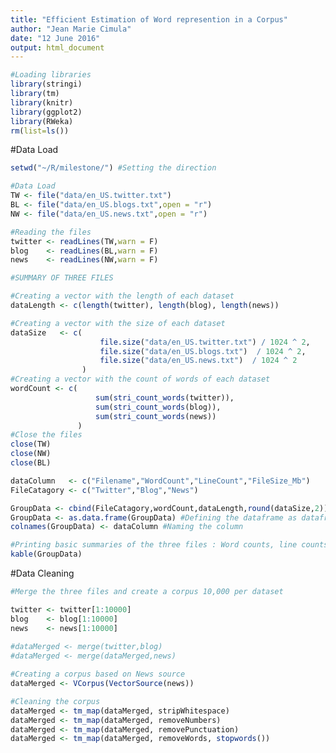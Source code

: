```yaml
---
title: "Efficient Estimation of Word represention in a Corpus"
author: "Jean Marie Cimula"
date: "12 June 2016"
output: html_document
---
```


```r
#Loading libraries
library(stringi)
library(tm)
library(knitr)
library(ggplot2)
library(RWeka)
rm(list=ls())
```



#Data Load
```r

setwd("~/R/milestone/") #Setting the direction

#Data Load
TW <- file("data/en_US.twitter.txt")
BL <- file("data/en_US.blogs.txt",open = "r")
NW <- file("data/en_US.news.txt",open = "r")

#Reading the files
twitter <- readLines(TW,warn = F)
blog    <- readLines(BL,warn = F)
news    <- readLines(NW,warn = F)

#SUMMARY OF THREE FILES

#Creating a vector with the length of each dataset
dataLength <- c(length(twitter), length(blog), length(news))

#Creating a vector with the size of each dataset
dataSize   <- c(    
                    file.size("data/en_US.twitter.txt") / 1024 ^ 2, 
                    file.size("data/en_US.blogs.txt")  / 1024 ^ 2, 
                    file.size("data/en_US.news.txt")  / 1024 ^ 2 
                )
#Creating a vector with the count of words of each dataset
wordCount <- c(
                   sum(stri_count_words(twitter)), 
                   sum(stri_count_words(blog)), 
                   sum(stri_count_words(news))
               )
#Close the files
close(TW)
close(NW)
close(BL)

dataColumn   <- c("Filename","WordCount","LineCount","FileSize_Mb")
FileCatagory <- c("Twitter","Blog","News")

GroupData <- cbind(FileCatagory,wordCount,dataLength,round(dataSize,2)) #Preparing the dataframe
GroupData <- as.data.frame(GroupData) #Defining the dataframe as dataframe
colnames(GroupData) <- dataColumn #Naming the column

#Printing basic summaries of the three files : Word counts, line counts, file size
kable(GroupData)
```

#Data Cleaning

```r
#Merge the three files and create a corpus 10,000 per dataset

twitter <- twitter[1:10000]
blog    <- blog[1:10000]
news    <- news[1:10000]
  
#dataMerged <- merge(twitter,blog)
#dataMerged <- merge(dataMerged,news)

#Creating a corpus based on News source
dataMerged <- VCorpus(VectorSource(news))

#Cleaning the corpus
dataMerged <- tm_map(dataMerged, stripWhitespace)
dataMerged <- tm_map(dataMerged, removeNumbers)
dataMerged <- tm_map(dataMerged, removePunctuation)
dataMerged <- tm_map(dataMerged, removeWords, stopwords())





```
